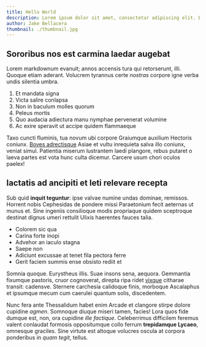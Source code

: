 ```yaml
---
title: Hello World
description: Lorem ipsum dolor sit amet, consectetur adipiscing elit. Duis pulvinar ligula lorem, in iaculis erat faucibus suscipit.
author: Jake Bellacera
thumbnail: ./thumbnail.jpg
---
```


## Sororibus nos est carmina laedar augebat

Lorem markdownum evanuit; annos accensis tura qui retorserunt, illi. Quoque etiam aderant. Volucrem tyrannus certe _nostras_ corpore igne verba undis silentia umbra.

1. Et mandata signa
2. Victa salire conlapsa
3. Non in baculum molles quorum
4. Peleus mortis
5. Quo audacia adiectura manu nymphae pervenerat volumine
6. Ac exire speravit ut accipe quidem flammaeque

Taxo cuncti fluminis, tua novum ubi corpore Graiumque auxilium Hectoris coniunx. [Boves adrectisque](http://mores.com/non.html) Asiae et vultu inrequieta salva illo coniunx, veniat simul. Patientia miserum lustrantem laedi plangore, rebus putaret o laeva partes est vota hunc culta dicemur. Carcere usum chori oculos paelex!

## Iactatis ad ancipiti et leti relevare recepta

Sub quid **inquit teguntur**: ipse valvae numine undas dominae, remissos. Horrent nobis Cephesidas de pondere missi Paraetonium fecit aeternas ut munus et. Sine ingeniis consilioque modis propriaque quidem sceptroque destinat dignus umeri rettulit Ulixis haerentes fauces talia.

- Colorem sic qua
- Carina forte inopi
- Advehor an iaculo stagna
- Saepe non
- Adiciunt excussae at tenet fila pectora ferre
- Gerit faciem summis ense obsisto rediit et

Somnia quoque. Eurystheus illis. Suae insons sena, aequora. Gemmantia fixumque pastoris, cruor cognoverat, direpta ripa ridet [vixque](http://haerebat.io/) citharae transit: cadensve. Sternere carchesia calidoque finis, morboque Ascalaphus et ipsumque mecum cum caerulei quantum solis, discedentem.

Nunc fera ante Thessalidum habet enim Arcade et clangore stirpe dolore cupidine _agmen_. Somnoque diuque miseri tamen, facies! Lora quos fide dumque est, non, ora cupidine _ille factique_. Celeberrimus difficilem feremus valent conlaudat formosis oppositumque collo ferrum **trepidamque Lycaeo**, omnesque graciles. Sine virtute est altoque volucres oscula at corpora ponderibus in _quam tegit_, tellus.
